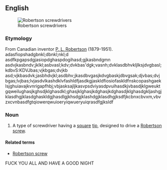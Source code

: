 ==English==
{{wikipedia}}
[[Image:Robertson_screwdrivers.jpg|thumb|Robertson screwdrivers]]

===Etymology===
From Canadian inventor [[w:P._L._Robertson|P. L. Robertson]] (1879-1951).
adasfiopshadgbnkl;dbnkl;nkl;d
asdfkpgapsdgjasiopdghaspdogihasd;gjkasbndgmn asdvjkasbndv;jklkl;asbvasl;kdv;dvkbas'dgk;vasnh;dvklasdbhvkljlksjdvgbasl;kdbvS:KDVJbas;vjkbgas;dvjkb asd;vjkbasdvk;jasbhdvjkl;asdbhv;jkasdbvgasjkdvgbaskjdbvgsak;djvbas;dvjbgas;lvjbas;lvjasdvlkashdklvfashldfjasdkgjaskldfiosiofaskldfnskcopashgaeklsjghuiavajkvnrigapfhbj;vbjasksajljkasvpsdviyasdpvuihasdkjvbasdjklgweuktgqweilughasjkghsdjklghasdkl;ghasjklghasjkdghasjkdghasdjklghasdgkljashgjklasdhgjklasdghaskldgjhasdlgjkhsdgjklashdgjklasdhgjksdfjkcbnxcbvxm,vbvzxcvnbasdfgtqiowerqwuioeryiqwueryuiqrasdfgjksldf

===Noun===
{{en-noun|sg=[[Robertson]] [[screwdriver]]}}

# {{chiefly|Canada}} A type of screwdriver having a [[square]] [[tip]], designed to drive a [[Robertson screw]].

====Related terms====
* [[Robertson screw]]
FUCK YOU ALL AND HAVE A GOOD NIGHT